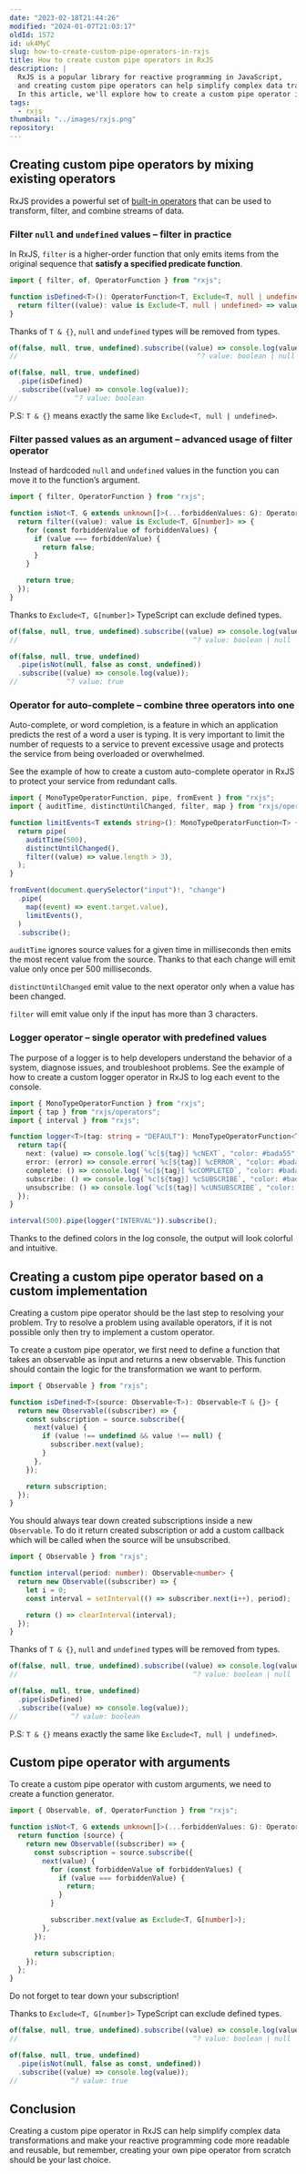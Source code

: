 ```yaml
---
date: "2023-02-18T21:44:26"
modified: "2024-01-07T21:03:17"
oldId: 1572
id: uk4MyC
slug: how-to-create-custom-pipe-operators-in-rxjs
title: How to create custom pipe operators in RxJS
description: |
  RxJS is a popular library for reactive programming in JavaScript,
  and creating custom pipe operators can help simplify complex data transformations.
  In this article, we'll explore how to create a custom pipe operator in RxJS.
tags:
  - rxjs
thumbnail: "../images/rxjs.png"
repository:
---
```



## Creating custom pipe operators by mixing existing operators

RxJS provides a powerful set of [built-in operators](https://rxjs.dev/api) that can be used to transform, filter, and combine streams of data.

### Filter `null` and `undefined` values – filter in practice

In RxJS, `filter` is a higher-order function that only emits items from the original sequence that **satisfy a specified predicate function**.

```ts
import { filter, of, OperatorFunction } from "rxjs";

function isDefined<T>(): OperatorFunction<T, Exclude<T, null | undefined>> {
  return filter((value): value is Exclude<T, null | undefined> => value !== null && value !== undefined);
}
```

<Note type="HELPFUL">

Thanks of `T & {}`, `null` and `undefined` types will be removed from types.

```ts
of(false, null, true, undefined).subscribe((value) => console.log(value));
//                                            ^? value: boolean | null | undefined

of(false, null, true, undefined)
  .pipe(isDefined)
  .subscribe((value) => console.log(value));
//              ^? value: boolean
```

P.S: `T & {}` means exactly the same like `Exclude<T, null | undefined>`.

</Note>

### Filter passed values as an argument – advanced usage of filter operator

Instead of hardcoded `null` and `undefined` values in the function you can move it to the function’s argument.

```ts
import { filter, OperatorFunction } from "rxjs";

function isNot<T, G extends unknown[]>(...forbiddenValues: G): OperatorFunction<T, Exclude<T, G[number]>> {
  return filter((value): value is Exclude<T, G[number]> => {
    for (const forbiddenValue of forbiddenValues) {
      if (value === forbiddenValue) {
        return false;
      }
    }

    return true;
  });
}
```

<Note type="HELPFUL">

Thanks to `Exclude<T, G[number]>` TypeScript can exclude defined types.

```ts
of(false, null, true, undefined).subscribe((value) => console.log(value));
//                                           ^? value: boolean | null | undefined

of(false, null, true, undefined)
  .pipe(isNot(null, false as const, undefined))
  .subscribe((value) => console.log(value));
//            ^? value: true
```

</Note>

### Operator for auto-complete – combine three operators into one

Auto-complete, or word completion, is a feature
in which an application predicts the rest of a word a user is typing.
It is very important to limit the number of requests to a service
to prevent excessive usage and protects the service from being overloaded or overwhelmed.

See the example of how to create a custom auto-complete operator in RxJS to protect your service from redundant calls.

```ts
import { MonoTypeOperatorFunction, pipe, fromEvent } from "rxjs";
import { auditTime, distinctUntilChanged, filter, map } from "rxjs/operators";

function limitEvents<T extends string>(): MonoTypeOperatorFunction<T> {
  return pipe(
    auditTime(500),
    distinctUntilChanged(),
    filter((value) => value.length > 3),
  );
}

fromEvent(document.querySelector("input")!, "change")
  .pipe(
    map((event) => event.target.value),
    limitEvents(),
  )
  .subscribe();
```

<Note type="HELPFUL">

`auditTime` ignores source values for a given time in milliseconds then emits the most recent value from the source. Thanks to that each change will emit value only once per 500 milliseconds.

</Note>

<Note type="HELPFUL">

`distinctUntilChanged` emit value to the next operator only when a value has been changed.

</Note>

<Note type="HELPFUL">

`filter` will emit value only if the input has more than 3 characters.

</Note>

### Logger operator – single operator with predefined values

The purpose of a logger is to help developers understand the behavior of a system, diagnose issues, and troubleshoot problems. See the example of how to create a custom logger operator in RxJS to log each event to the console.

```ts
import { MonoTypeOperatorFunction } from "rxjs";
import { tap } from "rxjs/operators";
import { interval } from "rxjs";

function logger<T>(tag: string = "DEFAULT"): MonoTypeOperatorFunction<T> {
  return tap({
    next: (value) => console.log(`%c[${tag}] %cNEXT`, "color: #bada55", "color: #FFF", value),
    error: (error) => console.error(`%c[${tag}] %cERROR`, "color: #bada55", "color: #F00", error),
    complete: () => console.log(`%c[${tag}] %cCOMPLETED`, "color: #bada55", "color: #0F0"),
    subscribe: () => console.log(`%c[${tag}] %cSUBSCRIBE`, "color: #bada55", "color: #FF0"),
    unsubscribe: () => console.log(`%c[${tag}] %cUNSUBSCRIBE`, "color: #bada55", "color: #FF0"),
  });
}

interval(500).pipe(logger("INTERVAL")).subscribe();
```

<Note type="HELPFUL">

Thanks to the defined colors in the log console, the output will look colorful and intuitive.

</Note>

## Creating a custom pipe operator based on a custom implementation

<Note type="CRITICAL">

Creating a custom pipe operator should be the last step to resolving your problem.
Try to resolve a problem using available operators, if it is not possible only then try to implement a custom operator.

</Note>

To create a custom pipe operator, we first need to define
a function that takes an observable as input and returns a new observable.
This function should contain the logic for the transformation we want to perform.

```ts
import { Observable } from "rxjs";

function isDefined<T>(source: Observable<T>): Observable<T & {}> {
  return new Observable((subscriber) => {
    const subscription = source.subscribe({
      next(value) {
        if (value !== undefined && value !== null) {
          subscriber.next(value);
        }
      },
    });

    return subscription;
  });
}
```

<Note type="CRITICAL">

You should always tear down created subscriptions inside a new `Observable`.
To do it return created subscription or add a custom callback
which will be called when the source will be unsubscribed.

```ts
import { Observable } from "rxjs";

function interval(period: number): Observable<number> {
  return new Observable((subscriber) => {
    let i = 0;
    const interval = setInterval(() => subscriber.next(i++), period);

    return () => clearInterval(interval);
  });
}
```

</Note>

<Note type="HELPFUL">

Thanks of `T & {}`, `null` and `undefined` types will be removed from types.

```ts
of(false, null, true, undefined).subscribe((value) => console.log(value));
//                                           ^? value: boolean | null | undefined

of(false, null, true, undefined)
  .pipe(isDefined)
  .subscribe((value) => console.log(value));
//             ^? value: boolean
```

P.S: `T & {}` means exactly the same like `Exclude<T, null | undefined>`.

</Note>

## Custom pipe operator with arguments

To create a custom pipe operator with custom arguments, we need to create a function generator.

```ts
import { Observable, of, OperatorFunction } from "rxjs";

function isNot<T, G extends unknown[]>(...forbiddenValues: G): OperatorFunction<T, Exclude<T, G[number]>> {
  return function (source) {
    return new Observable((subscriber) => {
      const subscription = source.subscribe({
        next(value) {
          for (const forbiddenValue of forbiddenValues) {
            if (value === forbiddenValue) {
              return;
            }
          }

          subscriber.next(value as Exclude<T, G[number]>);
        },
      });

      return subscription;
    });
  };
}
```

<Note type="CRITICAL">

Do not forget to tear down your subscription!

</Note>

<Note type="HELPFUL">

Thanks to `Exclude<T, G[number]>` TypeScript can exclude defined types.

```ts
of(false, null, true, undefined).subscribe((value) => console.log(value));
//                                           ^? value: boolean | null | undefined

of(false, null, true, undefined)
  .pipe(isNot(null, false as const, undefined))
  .subscribe((value) => console.log(value));
//             ^? value: true
```

</Note>

## Conclusion

Creating a custom pipe operator in RxJS can help simplify complex data transformations
and make your reactive programming code more readable and reusable, but remember,
creating your own pipe operator from scratch should be your last choice.
